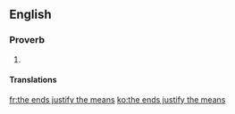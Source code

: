 ==English==

===Proverb===
{{head|en|proverb|head=[[the]] [[end]]s [[justify]] [[the]] [[means]]}}

# {{alternative form of|the end justifies the means}}

====Translations====
{{trans-see|the end justifies the means}}

[[fr:the ends justify the means]]
[[ko:the ends justify the means]]